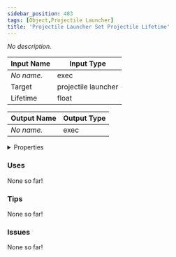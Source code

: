 ```yaml
---
sidebar_position: 483
tags: [Object,Projectile Launcher]
title: 'Projectile Launcher Set Projectile Lifetime'
---
```


*No description.*




<EsbSvg />

| Input Name | Input Type |
|-----------|-----------|
| *No name.* | exec |
| Target | projectile launcher |
| Lifetime | float |

| Output Name | Output Type |
|-----------|-----------|
| *No name.* | exec |


<details>
  <summary>Properties</summary>
  <div>
    <div>
    <table>
      <thead>
        <tr>
          <th>Is beta required?</th>
          <th>❌</th>
        </tr>
        <tr>
          <th>Is this chip a trolling risk?</th>
          <th>❌</th>
        </tr>
        <tr>
          <th>Is this chip a role assignment risk?</th>
          <th>❌</th>
        </tr>
        <tr>
          <th>Chip UUID</th>
          <th>b91d3e3d-7c6b-4fba-9505-66c8afd0245d</th>
        </tr>
      </thead>
    </table>
    </div>
  </div>
</details>

### Uses

None so far!

### Tips

None so far!

### Issues

None so far!